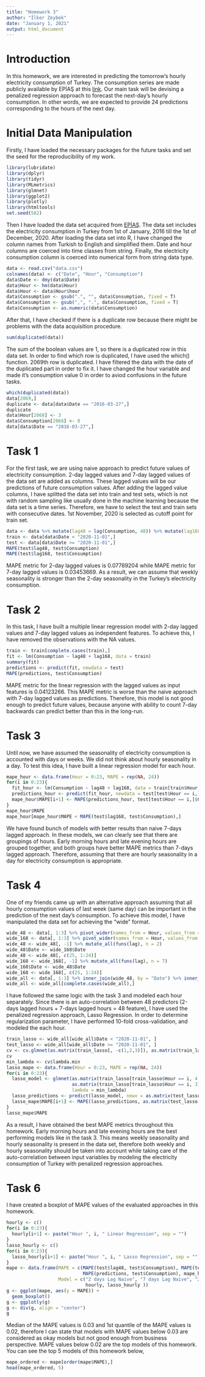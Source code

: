---
title: "Homework 3"
author: "İlker Zeybek"
date: "January 1, 2021"
output: html_document
---

# Introduction

In this homework, we are interested in predicting the tomorrow’s hourly electricity consumption of Turkey.
The consumption series are made publicly available by EPİAŞ at this [link](https://seffaflik.epias.com.tr/transparency/.
). Our main task will be devising a penalized regression approach to forecast the next-day’s hourly
consumption. In other words, we are expected to provide 24 predictions corresponding to the hours of
the next day.

# Initial Data Manipulation

Firstly, I have loaded the necessary packages for the future tasks and set the seed for the reproducibility of my work.

```{r warning = FALSE, message = FALSE, cache = TRUE}
library(lubridate)
library(dplyr)
library(tidyr)
library(MLmetrics)
library(glmnet)
library(ggplot2)
library(plotly)
library(htmltools)
set.seed(582)
```

Then I have loaded the data set acquired from [EPİAŞ](https://seffaflik.epias.com.tr/transparency/tuketim/gerceklesen-tuketim/gercek-zamanli-tuketim.xhtml). The data set includes the electricity consumption in Turkey from 1st of January, 2016 till the 1st of December, 2020. After loading the data set into R, I have changed the column names from Turkish to English and simplified them. Date and hour columns are coerced into time classes from string. Finally, the electricity consumption column is coerced into numerical form from string data type.

```{r warning = FALSE, message = FALSE, cache = TRUE}
data <- read.csv("data.csv")
colnames(data) <- c("Date", "Hour", "Consumption")
data$Date <- dmy(data$Date)
data$Hour <- hm(data$Hour)
data$Hour <- data$Hour$hour
data$Consumption <- gsub(".", "", data$Consumption, fixed = T)
data$Consumption <- gsub(",", ".", data$Consumption, fixed = T)
data$Consumption <- as.numeric(data$Consumption)
```

After that, I have checked if there is a duplicate row because there might be problems with the data acquisition procedure.

```{r warning = FALSE, message = FALSE, cache = TRUE}
sum(duplicated(data))
```

The sum of the boolean values are 1, so there is a duplicated row in this data set. In order to find which row is duplicated, I have used the which() function. 2069th row is duplicated. I have filtered the data with the date of the duplicated part in order to fix it. I have changed the hour variable and made it's consumption value 0 in order to aviod confusions in the future tasks.

```{r warning = FALSE, message = FALSE, cache = TRUE}
which(duplicated(data))
data[2069,]
duplicate <- data[data$Date == "2016-03-27",]
duplicate
data$Hour[2068] <- 3
data$Consumption[2068] <- 0
data[data$Date == "2016-03-27",]
```

# Task 1

For the first task, we are using naive approach to predict future values of electricity consumption. 2-day lagged values and 7-day lagged values of the data set are added as columns. These lagged values will be our predictions of future consumption values. After adding the lagged value columns, I have splitted the data set into train and test sets, which is not with random sampling like usually done in the machine learning because the data set is a time series. Therefore, we have to select the test and train sets with consecutive dates. 1st November, 2020 is selected as cutoff point for train set.

```{r warning = FALSE, message = FALSE, cache = TRUE}
data <- data %>% mutate(lag48 = lag(Consumption, 48)) %>% mutate(lag168 = lag(Consumption, 168))
train <- data[data$Date < "2020-11-01",]
test <- data[data$Date >= "2020-11-01",]
MAPE(test$lag48, test$Consumption)
MAPE(test$lag168, test$Consumption)
```

MAPE metric for 2-day lagged values is 0.07789204 while MAPE metric for 7-day lagged values is 0.03453669. As a result, we can assume that weekly seasonality is stronger than the 2-day seasonality in the Turkey's electricity consumption.

# Task 2

In this task, I have built a multiple linear regression model with 2-day lagged values and 7-day lagged values as independent features. To achieve this, I have removed the observations with the NA values.

```{r warning = FALSE, message = FALSE, cache = TRUE}
train <- train[complete.cases(train),]
fit <- lm(Consumption ~ lag48 + lag168, data = train)
summary(fit)
predictions <- predict(fit, newdata = test)
MAPE(predictions, test$Consumption)
```

MAPE metric for the linear regression with the lagged values as input features is 0.04123266. This MAPE metric is worse than the naive approach with 7-day lagged values as predictions. Therefore, this model is not good enough to predict future values, because anyone with ability to count 7-day backwards can predict better than this in the long-run.

# Task 3

Until now, we have assumed the seasonality of electricity consumption is accounted with days or weeks. We did not think about hourly seasonality in a day. To test this idea, I have built a linear regression model for each hour.

```{r warning = FALSE, message = FALSE, cache = TRUE}
mape_hour <- data.frame(Hour = 0:23, MAPE = rep(NA, 24))
for(i in 0:23){
  fit_hour <- lm(Consumption ~ lag48 + lag168, data = train[train$Hour == i,])
  predictions_hour <- predict(fit_hour, newdata = test[test$Hour == i,])
  mape_hour$MAPE[i+1] <- MAPE(predictions_hour, test[test$Hour == i,]$Consumption)
}
mape_hour$MAPE
mape_hour[mape_hour$MAPE < MAPE(test$lag168, test$Consumption),]
```

We have found bunch of models with better results than naive 7-days lagged approach. In these models, we can clearly see that there are groupings of hours. Early morning hours and late evening hours are grouped together, and both groups have better MAPE metrics than 7-days lagged approach. Therefore, assuming that there are hourly seasonality in a day for electricity consumption is appropriate.

# Task 4

One of my friends came up with an alternative approach assuming that all hourly consumption values of last week (same day) can be important in the prediction of the next day’s consumption. To achieve this model, I have manipulated the data set for achieving the "wide" format.

```{r warning = FALSE, message = FALSE, cache = TRUE}
wide_48 <- data[, 1:3] %>% pivot_wider(names_from = Hour, values_from = Consumption, names_prefix = "lag_day2_")
wide_168 <- data[, 1:3] %>% pivot_wider(names_from = Hour, values_from = Consumption, names_prefix = "lag_day7_")
wide_48 <- wide_48[, -1] %>% mutate_all(funs(lag), n = 2)
wide_48$Date <- wide_168$Date
wide_48 <- wide_48[, c(25, 1:24)]
wide_168 <- wide_168[, -1] %>% mutate_all(funs(lag), n = 7)
wide_168$Date <- wide_48$Date
wide_168 <- wide_168[, c(25, 1:24)]
wide_all <- data[, 1:3] %>% inner_join(wide_48, by = "Date") %>% inner_join(wide_168, by = "Date")
wide_all <- wide_all[complete.cases(wide_all),]
```

I have followed the same logic with the task 3 and modeled each hour separately. Since there is an auto-correlation between 48 predictors (2-days lagged hours + 7-days lagged hours = 48 feature), I have used the penalized regression approach, Lasso Regression. In order to determine regularization parameter, I have performed 10-fold cross-validation, and modeled the each hour.

```{r warning = FALSE, message = FALSE, cache = TRUE}
train_lasso <- wide_all[wide_all$Date < "2020-11-01", ]
test_lasso <- wide_all[wide_all$Date >= "2020-11-01", ]
cv <- cv.glmnet(as.matrix(train_lasso[, -c(1,2,3)]), as.matrix(train_lasso[, 3]))
cv
min_lambda <- cv$lambda.min
lasso_mape <- data.frame(Hour = 0:23, MAPE = rep(NA, 24))
for(i in 0:23){
  lasso_model <- glmnet(as.matrix(train_lasso[train_lasso$Hour == i, 4:51]),
                        as.matrix(train_lasso[train_lasso$Hour == i, 3]), alpha = 1,
                        lambda = min_lambda)
  lasso_predictions <- predict(lasso_model, newx = as.matrix(test_lasso[test_lasso$Hour == i, 4:51]))
  lasso_mape$MAPE[i+1] <- MAPE(lasso_predictions, as.matrix(test_lasso[test_lasso$Hour == i, 3]))
}
lasso_mape$MAPE
```

As a result, I have obtained the best MAPE metrics throughout this homework. Early morning hours and late evening hours are the best performing models like in the task 3. This means weekly seasonality and hourly seasonality is present in the data set, therefore both weekly and hourly seasonality should be taken into account while taking care of the auto-correlation between input variables by modeling the electricity consumption of Turkey with penalized regression approaches.

# Task 6

I have created a boxplot of MAPE values of the evaluated approaches in this homework.

```{r warning = FALSE, message = FALSE, cache = TRUE}
hourly <- c()
for(i in 0:23){
  hourly[i+1] <- paste("Hour ", i, " Linear Regression", sep = "")
}
lasso_hourly <- c()
for(i in 0:23){
  lasso_hourly[i+1] <- paste("Hour ", i, " Lasso Regression", sep = "")
}
mape <- data.frame(MAPE = c(MAPE(test$lag48, test$Consumption), MAPE(test$lag168, test$Consumption),
                            MAPE(predictions, test$Consumption), mape_hour$MAPE, lasso_mape$MAPE),
                   Model = c("2 days Lag Naive", "7 days Lag Naive", "2 days + 7 days Linear Regression",
                             hourly, lasso_hourly ))
g <- ggplot(mape, aes(y = MAPE)) +
  geom_boxplot()
g <- ggplotly(g)
g <- div(g, align = "center")
g
```

Median of the MAPE values is 0.03 and 1st quantile of the MAPE values is 0.02, therefore I can state that models with MAPE values below 0.03 are considered as okay models but not good enough from business perspective. MAPE values below 0.02 are the top models of this homework. You can see the top 5 models of this homework below,

```{r warning = FALSE, message = FALSE, cache = TRUE}
mape_ordered <- mape[order(mape$MAPE),]
head(mape_ordered, 5)
```

